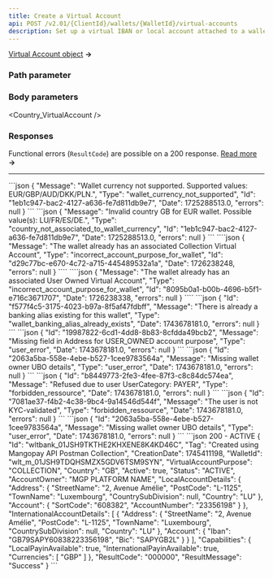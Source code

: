 ```yaml
---
title: Create a Virtual Account
api: POST /v2.01/{ClientId}/wallets/{WalletId}/virtual-accounts
description: Set up a virtual IBAN or local account attached to a wallet
---
```






<a href="/api-reference/virtual-accounts/virtual-account-object">Virtual Account object</a> **&rarr;**

### Path parameter

<WalletId />

### Body parameters  

<Country_VirtualAccount />  

<VirtualAccountPurpose />  

<Tag3 />  

### Responses  

<AccordionGroup>

<Accordion title="200">

<IdResponse />
<Tag2Response />
<CreationDateResponse />
<WalletId1Response />
<CreditedUserId5Response />
<VirtualAccountPurposeResponse />
<Country_VirtualAccountResponse />
<Status_VirtualAccountResponse />
<Active_VirtualAccountResponse />
<AccountOwnerResponse />
<LocalAccountDetails_VirtualAccountResponse />
<InternationalAccountDetails_VirtualAccountResponse />
<CapabilitiesResponse />
<ResultCodeResponse />
<ResultMessageResponse />

</Accordion>

</AccordionGroup>

Functional errors (`ResultCode`) are possible on a 200 response. <a href="/guides/payment-methods/banking/virtual-account#errors">Read more</a> **&rarr;**

---

<AccordionGroup>
<Accordion title="400 - Currency not supported">
```json
{
    "Message": "Wallet currency not supported. Supported values: EUR/GBP/AUD/DKK/PLN.",
    "Type": "wallet_currency_not_supported",
    "Id": "1eb1c947-bac2-4127-a636-fe7d811db9e7",
    "Date": 1725288513.0,
    "errors": null
}
```
</Accordion>
<Accordion title="400 - Invalid country for wallet currency">
```json
{
    "Message": "Invalid country GB for EUR wallet. Possible value(s): LU/FR/ES/DE.",
    "Type": "country_not_associated_to_wallet_currency",
    "Id": "1eb1c947-bac2-4127-a636-fe7d811db9e7",
    "Date": 1725288513.0,
    "errors": null
}
```
</Accordion>
<Accordion
  title="400 - Only one purpose per wallet"
>
````json
{
    "Message": "The wallet already has an associated Collection Virtual Account",
    "Type": "incorrect_account_purpose_for_wallet",
    "Id": "d29c77bc-e670-4c72-a715-445489532a1a",
    "Date": 1726238248,
    "errors": null
}
````
````json
{
    "Message": "The wallet already has an associated User Owned Virtual Account",
    "Type": "incorrect_account_purpose_for_wallet",
    "Id": "8095b0a1-b00b-4696-b5f1-e716c3671707",
    "Date": 1726238338,
    "errors": null
}
````
</Accordion>
<Accordion title="400 - Banking alias already exists">
```json
{
    "Id": "f577f4c5-3175-4023-b97a-8f5af47fdbff",
    "Message": "There is already a banking alias existing for this wallet",
    "Type": "wallet_banking_alias_already_exists",
    "Date": 1743678181.0,
    "errors": null
}
```
</Accordion>
<Accordion title="400 - Address required for User-Owned">
```json
{
    "Id": "19987822-6cd1-4dd8-8b83-8cfdda49bcb2",
    "Message": "Missing field in Address for USER_OWNED account purpose",
    "Type": "user_error",
    "Date": 1743678181.0,
    "errors": null
}
```
</Accordion>
<Accordion title="400 - UBO declaration required for User-Owned">
```json
{
    "Id": "2063a5ba-558e-4ebe-b527-1cee9783564a",
    "Message": "Missing wallet owner UBO details",
    "Type": "user_error",
    "Date": 1743678181.0,
    "errors": null
}
```
</Accordion>
<Accordion title="403 - User-Owned only allowed if user's UserCategory is OWNER">
```json
{
    "Id": "b8449773-2fe3-4fee-87f3-c8c84dc574ea",
    "Message": "Refused due to user UserCategory: PAYER",
    "Type": "forbidden_ressource",
    "Date": 1743678181.0,
    "errors": null
}
```
</Accordion>
<Accordion title="403 - User-Owned only allowed if user's KYCLevel is REGULAR">
```json
{
    "Id": "7081ae37-f4b2-4c38-9bc4-9a14546d544f",
    "Message": "The user is not KYC-validated",
    "Type": "forbidden_ressource",
    "Date": 1743678181.0,
    "errors": null
}
```
</Accordion>
<Accordion title="403 - Refused due to fraud policy">
```json
{
    "Id": "2063a5ba-558e-4ebe-b527-1cee9783564a",
    "Message": "Missing wallet owner UBO details",
    "Type": "user_error",
    "Date": 1743678181.0,
    "errors": null
}
```
</Accordion>
</AccordionGroup>

<ResponseExample>
```json 200 - ACTIVE
{
    "Id": "wltbank_01JSH9TKTHE2KHXENE8K4KD46C",
    "Tag": "Created using Mangopay API Postman Collection",
    "CreationDate": 1745411198,
    "WalletId": "wlt_m_01JSH9TDQHSMZX5GDV6TSM9SYN",
    "VirtualAccountPurpose": "COLLECTION",
    "Country": "GB",
    "Active": true,
    "Status": "ACTIVE",
    "AccountOwner": "MGP PLATFORM NAME",
    "LocalAccountDetails": {
        "Address": {
            "StreetName": "2, Avenue Amélie",
            "PostCode": "L-1125",
            "TownName": "Luxembourg",
            "CountrySubDivision": null,
            "Country": "LU"
        },
        "Account": {
            "SortCode": "608382",
            "AccountNumber": "23356198"
        }
    },
    "InternationalAccountDetails": [
        {
            "Address": {
                "StreetName": "2, Avenue Amélie",
                "PostCode": "L-1125",
                "TownName": "Luxembourg",
                "CountrySubDivision": null,
                "Country": "LU"
            },
            "Account": {
                "Iban": "GB79SAPY60838223356198",
                "Bic": "SAPYGB2L"
            }
        }
    ],
    "Capabilities": {
        "LocalPayinAvailable": true,
        "InternationalPayinAvailable": true,
        "Currencies": [
            "GBP"
        ]
    },
    "ResultCode": "000000",
    "ResultMessage": "Success"
}
```
</ResponseExample>

<RequestExample>
<RestCreateVirtualAccount />
<PhpCreateVirtualAccount />
<NodeCreateVirtualAccount />
<RubyCreateVirtualAccount />
</RequestExample>